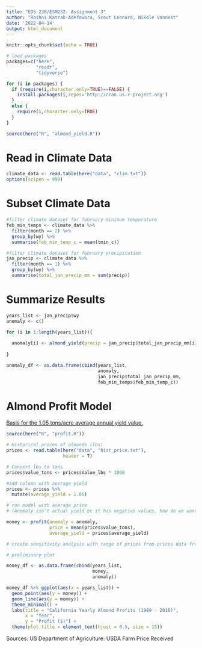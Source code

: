 ```yaml
---
title: "EDS 230/ESM232: Assignment 3"
author: "Roshni Katrak-Adefowora, Scout Leonard, Nikole Vannest"
date: '2022-04-14'
output: html_document
---
```


```r
knitr::opts_chunk$set(echo = TRUE)

# load packages
packages=c("here",
           "readr",
           "tidyverse")

for (i in packages) {
  if (require(i,character.only=TRUE)==FALSE) {
    install.packages(i,repos='http://cran.us.r-project.org')
  }
  else {
    require(i,character.only=TRUE)
  }
}

source(here("R", "almond_yield.R"))
```
 
# Read in Climate Data

```r
climate_data <- read.table(here("data", "clim.txt"))
options(scipen = 999)
```

# Subset Climate Data

```r
#filter climate dataset for february minimum temperature
feb_min_temps <- climate_data %>%
  filter(month == 2) %>% 
  group_by(wy) %>% 
  summarise(feb_min_temp_c = mean(tmin_c))

#filter climate dataset for february precipitation 
jan_precip <- climate_data %>% 
  filter(month == 1) %>%
  group_by(wy) %>% 
  summarise(total_jan_precip_mm = sum(precip))
```

# Summarize Results

```r
years_list <- jan_precip$wy
anomaly <- c()

for (i in 1:length(years_list)){
  
  anomaly[i] <- almond_yield(precip = jan_precip$total_jan_precip_mm[i], temp = feb_min_temps$feb_min_temp_c[i])
  
}

anomaly_df <- as.data.frame(cbind(years_list, 
                                  anomaly,
                                  jan_precip$total_jan_precip_mm,
                                  feb_min_temps$feb_min_temp_c))

```

# Almond Profit Model

[Basis for the 1.05 tons/acre average annual yield value.](https://apps1.cdfa.ca.gov/FertilizerResearch/docs/Almond_Production_CA.pdf)

```r
source(here("R", "profit.R"))

# Historical prices of almonds (lbs)
prices <- read.table(here("data", "hist_price.txt"), 
                     header = T) 

# Convert lbs to tons
prices$value_tons <- prices$Value_lbs * 2000

#add column with average yield
prices <- prices %>% 
  mutate(average_yield = 1.05)

# run model with average price
# (Anomaly isn't actual yield bc it has negative values, how do we want to spin this?)

money <- profit(anomaly = anomaly, 
                price = mean(prices$value_tons),
                average_yield = prices$average_yield)

# create sensitivity analysis with range of prices from prices data frame?


```


```r
# preliminary plot

money_df <- as.data.frame(cbind(years_list, 
                                money,
                                anomaly))

money_df %>% ggplot(aes(x = years_list)) +
  geom_point(aes(y = money)) +
  geom_line(aes(y = money)) + 
  theme_minimal() +
  labs(title = "California Yearly Almond Profits (1989 - 2010)",
       x = "Year",
       y = "Profit ($)") +
  theme(plot.title = element_text(hjust = 0.5, size = 15))
```

Sources: US Department of Agriculture: USDA Farm Price Received
